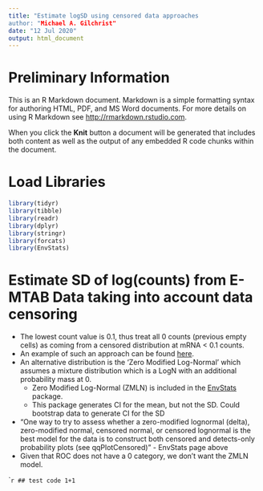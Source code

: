 ```yaml
---
title: "Estimate logSD using censored data approaches
author: "Michael A. Gilchrist"
date: "12 Jul 2020"
output: html_document
---
```


# Preliminary Information
This is an R Markdown document. Markdown is a simple formatting syntax for authoring HTML, PDF, and MS Word documents. For more details on using R Markdown see <http://rmarkdown.rstudio.com>.

When you click the **Knit** button a document will be generated that includes both content as well as the output of any embedded R code chunks within the document. 


# Load Libraries
```r
library(tidyr)
library(tibble)
library(readr)
library(dplyr)
library(stringr)
library(forcats)
library(EnvStats) 
```

# Estimate SD of log(counts) from E-MTAB Data taking into account data censoring 
- The lowest count value is 0.1, thus treat all 0 counts (previous empty cells) as coming from a censored distribution at mRNA < 0.1 counts.
- An example of such an approach can be found [here](https://www.r-bloggers.com/fitting-censored-log-normal-data-2/).
- An alternative distribution is the 'Zero Modified Log-Normal' which assumes a mixture distribution which is a LogN with an additional probability mass at 0.
	- Zero Modified Log-Normal (ZMLN)  is included in the [EnvStats](http://finzi.psych.upenn.edu/R/library/EnvStats/html/ZeroModifiedLognormal.html) package.
	- This package generates CI for the mean, but not the SD.
   Could bootstrap data to generate CI for the SD
- "One way to try to assess whether a zero-modified lognormal (delta), zero-modified normal, censored normal, or censored lognormal is the best model for the data is to construct both censored and detects-only probability plots (see qqPlotCensored)" - EnvStats page above
- Given that ROC does not have a 0 category, we don't want the ZMLN model.

```r
## test code
1+1
``


